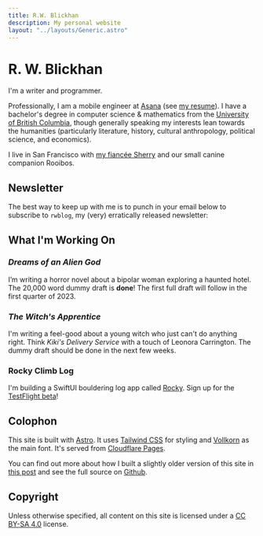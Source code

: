 ```yaml
---
title: R.W. Blickhan
description: My personal website
layout: "../layouts/Generic.astro"
---
```


# R. W. Blickhan

I'm a writer and programmer.

Professionally, I am a mobile engineer at [Asana](https://asana.com/) (see [my resume](/files/resume.pdf)). I have a bachelor's degree in computer science & mathematics from the [University of British Columbia](https://www.ubc.ca/), though generally speaking my interests lean towards the humanities (particularly literature, history, cultural anthropology, political science, and economics).

I live in San Francisco with [my fiancée Sherry](http://sherryyuan.me) and our small canine companion Rooibos.

## Newsletter

The best way to keep up with me is to punch in your email below to subscribe to `rwblog`, my (very) erratically released newsletter:


<Email />

## What I'm Working On

### *Dreams of an Alien God*

I’m writing a horror novel about a bipolar woman exploring a haunted hotel. The 20,000 word dummy draft is **done**! The first full draft will follow in the first quarter of 2023.

### *The Witch's Apprentice*

I'm writing a feel-good about a young witch who just can't do anything right. Think *Kiki's Delivery Service* with a touch of Leonora Carrington. The dummy draft should be done in the next few weeks.

### Rocky Climb Log

I'm building a SwiftUI bouldering log app called [Rocky](https://github.com/rwblickhan/rocky). Sign up for the [TestFlight beta](https://testflight.apple.com/join/aSXcntYe)!

## Colophon

This site is built with [Astro](https://astro.build). It uses [Tailwind CSS](https://tailwindcss.com) for styling and [Vollkorn](http://vollkorn-typeface.com) as the main font. It's served from [Cloudflare Pages](https://pages.cloudflare.com).

You can find out more about how I built a slightly older version of this site in [this post](/nonfiction/2022-site) and see the full source on [Github](https://github.com/rwblickhan/11ty-rwblickhan.org).

## Copyright

Unless otherwise specified, all content on this site is licensed under a [CC BY-SA 4.0](https://creativecommons.org/licenses/by-sa/4.0/) license.
